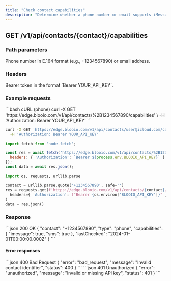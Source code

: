 ```yaml
---
title: "Check contact capabilities"
description: "Determine whether a phone number or email supports iMessage and SMS."
---
```


## GET /v1/api/contacts/{contact}/capabilities

### Path parameters

<ParamField path="contact" type="string" required>
Phone number in E.164 format (e.g., +1234567890) or email address.
</ParamField>

### Headers

<ParamField header="Authorization" type="string" required>
Bearer token in the format `Bearer YOUR_API_KEY`.
</ParamField>

### Example requests

<RequestExample>
```bash cURL (phone)
curl -X GET 'https://edge.blooio.com/v1/api/contacts/%2B1234567890/capabilities' \
  -H 'Authorization: Bearer YOUR_API_KEY'
```

```bash cURL (email)
curl -X GET 'https://edge.blooio.com/v1/api/contacts/user@icloud.com/capabilities' \
  -H 'Authorization: Bearer YOUR_API_KEY'
```

```javascript Node.js
import fetch from 'node-fetch';

const res = await fetch('https://edge.blooio.com/v1/api/contacts/%2B1234567890/capabilities', {
  headers: { 'Authorization': `Bearer ${process.env.BLOOIO_API_KEY}` }
});
const data = await res.json();
```

```python Python
import os, requests, urllib.parse

contact = urllib.parse.quote('+1234567890', safe='')
res = requests.get(f'https://edge.blooio.com/v1/api/contacts/{contact}/capabilities',
  headers={ 'Authorization': f"Bearer {os.environ['BLOOIO_API_KEY']}" }
)
data = res.json()
```
</RequestExample>

### Response

<ResponseExample>
```json 200 OK
{
  "contact": "+1234567890",
  "type": "phone",
  "capabilities": {
    "imessage": true,
    "sms": true
  },
  "lastChecked": "2024-01-01T00:00:00.000Z"
}
```
</ResponseExample>

#### Error responses

<ResponseExample>
```json 400 Bad Request
{ "error": "bad_request", "message": "Invalid contact identifier", "status": 400 }
```
</ResponseExample>

<ResponseExample>
```json 401 Unauthorized
{ "error": "unauthorized", "message": "Invalid or missing API key", "status": 401 }
```
</ResponseExample>



